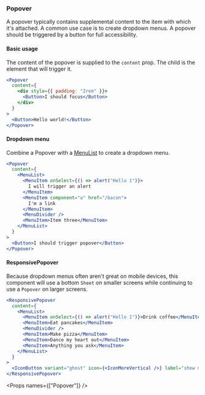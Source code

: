 
<Nav title="Popover" />
<SEO title="Popover" />

<Container>
<Article sidebar={[
  { id: 'Popover', name: 'Popover'},
  { id: 'Basic usage', name: 'Basic usage' },
  { id: 'Dropdown menu', name: 'Dropdown menu' },
  { id: 'ResponsivePopover', name: 'Responsive popover'},
  { id: 'Props', name: 'Props'}
]}>

# Popover

A popover typically contains supplemental content to the item with which it's attached. A common use case is to create dropdown menus. A popover should be triggered by a button for full accessibility.

#### Basic usage

The content of the popover is supplied to the `content` prop. The child is the element that will trigger it.

```jsx
<Popover
  content={
    <div style={{ padding: "2rem" }}>
      <Button>I should focus</Button>
    </div>
  }
>
  <Button>Hello world!</Button>
</Popover>
```

#### Dropdown menu

Combine a Popover with a [MenuList](/components/menu) to create a dropdown menu.

```jsx
<Popover
  content={
    <MenuList>
      <MenuItem onSelect={() => alert("Hello 1")}>
        I will trigger an alert
      </MenuItem>
      <MenuItem component="a" href="/bacon">
        I'm a link
      </MenuItem>
      <MenuDivider />
      <MenuItem>Item three</MenuItem>
    </MenuList>
  }
>
  <Button>I should trigger popover</Button>
</Popover>
```

#### ResponsivePopover

Because dropdown menus often aren't great on mobile devices, this component will use a bottom `Sheet` on smaller screens while continuing to use a `Popover` on larger screens.

```jsx
<ResponsivePopover
  content={
    <MenuList>
      <MenuItem onSelect={() => alert("Hello 1")}>Drink coffee</MenuItem>
      <MenuItem>Eat pancakes</MenuItem>
      <MenuDivider />
      <MenuItem>Make pizza</MenuItem>
      <MenuItem>Dance my heart out</MenuItem>
      <MenuItem>Anything you ask</MenuItem>
    </MenuList>
  }
>
  <IconButton variant="ghost" icon={<IconMoreVertical />} label="show more" />
</ResponsivePopover>
```

<Props names={["Popover"]} />

</Article>
</Container>
